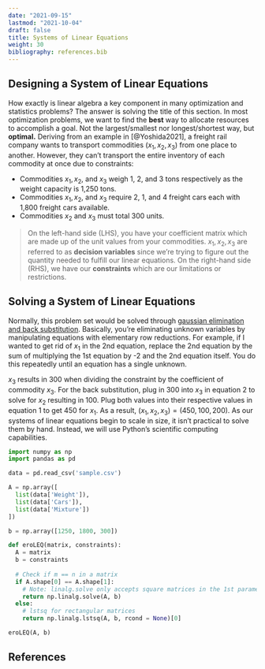 ```yaml
---
date: "2021-09-15"
lastmod: "2021-10-04"
draft: false
title: Systems of Linear Equations
weight: 30
bibliography: references.bib
---
```


## Designing a System of Linear Equations

How exactly is linear algebra a key component in many optimization and 
statistics problems? The answer is solving the title of this section. 
In most optimization problems, we want to find the **best** way to allocate
resources to accomplish a goal. Not the largest/smallest nor longest/shortest
way, but **optimal.** Deriving from an example in [@Yoshida2021], a freight rail
company wants to transport commodities $(x_1, x_2, x_3)$ from one place to 
another. However, they can't transport the entire inventory of each commodity at 
once due to constraints:

* Commodities $x_1, x_2,$ and $x_3$ weigh 1, 2, and 3 tons respectively as the 
weight capacity is 1,250 tons. 
* Commodities $x_1, x_2,$ and $x_3$ require 2, 1, and 4 freight cars each with
1,800 freight cars available.
* Commodities $x_2$ and $x_3$ must total 300 units.

\begin{align}
  
  \left[\begin{array}{@{}ccc|c@{}}
    1 & 2 & 3 & 1250 \\
    2 & 1 & 4 & 1800 \\
    0 & 1 & 1 & 300
  \end{array}\right] \leftrightarrow
  \left[\begin{array}{@{}ccc|c@{}}
    x_1 & 2x_3 & 3x_3 & 1250 \\
    2x_1 & x_2 & 4x_3 & 1800 \\
    & x_2 & x_3 & 300
  \end{array}\right]
\end{align}

> On the left-hand side (LHS), you have your coefficient matrix which are made up
of the unit values from your commodities. $x_1, x_2, x_3$ are referred to as 
**decision variables** since we're trying to figure out the quantity needed to 
fulfill our linear equations. On the right-hand side (RHS), we have our 
**constraints** which are our limitations or restrictions.

## Solving a System of Linear Equations

Normally, this problem set would be solved through [gaussian elimination and back 
substitution](https://www.math.usm.edu/lambers/mat610/sum10/lecture4.pdf). 
Basically, you're eliminating unknown variables by manipulating equations with
elementary row reductions. For example, if I wanted to get rid of $x_1$ in the 
2nd equation, replace the 2nd equation by the sum of multiplying the 1st equation 
by -2 and the 2nd equation itself. You do this repeatedly until an equation has a 
single unknown. 

\begin{align}
  \left[\begin{array}{@{}ccc|c@{}}
    -2 & -4 & -6 & -2500 \\
    2 & 1 & 4 & 1800 \\ \hline
    0 & -3 & -2 & -700 
  \end{array}\right] \rightarrow
    \begin{bmatrix}
    1 & 2 & 3 & 150 \\
    0 & -3 & -2 & -700 \\
    0 & 1 & 1 & 300
  \end{bmatrix} \rightarrow
  \begin{bmatrix}
    1 & 2 & 3 & 150 \\
    0 & -3 & -2 & -700 \\
    0 & 0 & 3 & 900
  \end{bmatrix}
\end{align}

$x_3$ results in 300 when dividing the constraint by the coefficient of commodity
$x_3$. For the back substitution, plug in 300 into $x_3$ in equation 2 to solve for 
$x_2$ resulting in 100. Plug both values into their respective values in equation 1
to get 450 for $x_1$. As a result, $(x_1, x_2, x_3) = (450, 100, 200)$. As our 
systems of linear equations begin to scale in size, it isn't practical to solve 
them by hand. Instead, we will use Python's scientific computing capabilities. 

```python
import numpy as np
import pandas as pd

data = pd.read_csv('sample.csv')

A = np.array([
  list(data['Weight']),
  list(data['Cars']),
  list(data['Mixture'])
])

b = np.array([1250, 1800, 300])

def eroLEQ(matrix, constraints):
  A = matrix
  b = constraints
  
  # Check if m == n in a matrix
  if A.shape[0] == A.shape[1]:
    # Note: linalg.solve only accepts square matrices in the 1st parameter
    return np.linalg.solve(A, b)
  else:
    # lstsq for rectangular matrices
    return np.linalg.lstsq(A, b, rcond = None)[0]

eroLEQ(A, b)
```

## References